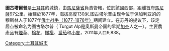 '''圖古塔爾普'''是[[土耳其|土耳其]]的城鎮，由[[馬尼薩省|馬尼薩省]]負責管轄，位於該國西部，距離首府[[馬尼薩|馬尼薩]]97公里，始建於1877年，海拔高度130米.图古塔尔普由现今位于保加利亚的的穆斯林人于1877年[[俄土战争_(1877年-1878年)|俄土战争（1877-1878年）]]期间建立。在苏丹的提议下，该定居点被命名为图古塔尔普（ Turgut Alp是奥斯曼帝国的早期[[加齊|加齐]]人之一）。主要農產品有[[煙草|煙草]]、[[棉花|棉花]]、[[橄欖|橄欖]]、[[番茄|番茄]]和[[小麥|小麥]]，2011年人口9,838。

{{Turkey-geo-stub}}
[[Category:土耳其城市|Category:土耳其城市]]